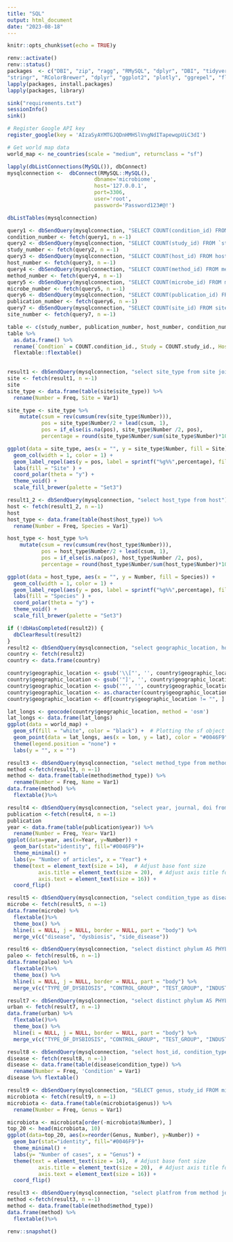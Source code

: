 ```yaml
---
title: "SQL"
output: html_document
date: "2023-08-18"
---
```


```r
knitr::opts_chunk$set(echo = TRUE)y
```

```r
renv::activate()
renv::status()
packages  <- c("DBI", "zip", "ragg", "RMySQL", "dplyr", "DBI", "tidyverse", "rvest", "magrittr", "ggmap", 
"stringr", "RColorBrewer", "dplyr", "ggplot2", "plotly", "ggrepel", "flextable", "maps", "rnaturalearthdata")
lapply(packages, install.packages)
lapply(packages, library)
```

``` r
sink("requirements.txt")
sessionInfo()
sink()
```
```r
# Register Google API key
register_google(key = 'AIzaSyAYMTGJQDnHMHSlVngNdITapewqpUiC3dI')

# Get world map data
world_map <- ne_countries(scale = "medium", returnclass = "sf")
```

```r
lapply(dbListConnections(MySQL()), dbConnect)
mysqlconnection <-  dbConnect(RMySQL::MySQL(),
                            dbname='microbiome',
                            host='127.0.0.1',
                            port=3306,
                            user='root',
                            password='Password123#@!')
```


```r
dbListTables(mysqlconnection)
```

```r
query1 <- dbSendQuery(mysqlconnection, "SELECT COUNT(condition_id) FROM `condition`")
condition_number <- fetch(query1, n =-1)
query2 <- dbSendQuery(mysqlconnection, "SELECT COUNT(study_id) FROM `study`")
study_number <- fetch(query2, n =-1)
query3 <- dbSendQuery(mysqlconnection, "SELECT COUNT(host_id) FROM host")
host_number <- fetch(query3, n =-1)
query4 <- dbSendQuery(mysqlconnection, "SELECT COUNT(method_id) FROM method")
method_number <- fetch(query4, n =-1)
query5 <- dbSendQuery(mysqlconnection, "SELECT COUNT(microbe_id) FROM microbe")
microbe_number <- fetch(query5, n =-1)
query6 <- dbSendQuery(mysqlconnection, "SELECT COUNT(publication_id) FROM publication")
publication_number <- fetch(query6, n =-1)
query7 <- dbSendQuery(mysqlconnection, "SELECT COUNT(site_id) FROM site")
site_number <- fetch(query7, n =-1)

table <- c(study_number, publication_number, host_number, condition_number, method_number, microbe_number, site_number) 
table %>%
  as.data.frame() %>%
  rename(`Condtion` = COUNT.condition_id., Study = COUNT.study_id., Host = COUNT.host_id., Method = COUNT.method_id., Microbe = COUNT.microbe_id., Publication = COUNT.publication_id., Site = COUNT.site_id.) %>%   
  flextable::flextable()
  
```

```r
result1 <- dbSendQuery(mysqlconnection, "select site_type from site join host on site.site_id = host.site_id") 
site <- fetch(result1, n =-1)
site
site_type <- data.frame(table(site$site_type)) %>%
  rename(Number = Freq, Site = Var1)

site_type <- site_type %>% 
    mutate(csum = rev(cumsum(rev(site_type$Number))), 
           pos = site_type$Number/2 + lead(csum, 1),
           pos = if_else(is.na(pos), site_type$Number /2, pos),
           percentage = round(site_type$Number/sum(site_type$Number)*100), 2)

ggplot(data = site_type, aes(x = "", y = site_type$Number, fill = Site)) + 
  geom_col(width = 1, color = 1) +
  geom_label_repel(aes(y = pos, label = sprintf("%g%%",percentage), fill = Site), size = 3, nudge_x = 1, show.legend = FALSE) +
  labs(fill = "Site" ) +
  coord_polar(theta = "y") +
  theme_void() +
  scale_fill_brewer(palette = "Set3")
```

```r
result1_2 <- dbSendQuery(mysqlconnection, "select host_type from host") 
host <- fetch(result1_2, n =-1)
host
host_type <- data.frame(table(host$host_type)) %>%
  rename(Number = Freq, Species = Var1)

host_type <- host_type %>% 
    mutate(csum = rev(cumsum(rev(host_type$Number))), 
           pos = host_type$Number/2 + lead(csum, 1),
           pos = if_else(is.na(pos), host_type$Number /2, pos),
           percentage = round(host_type$Number/sum(host_type$Number)*100), 2)

ggplot(data = host_type, aes(x = "", y = Number, fill = Species)) + 
  geom_col(width = 1, color = 1) +
  geom_label_repel(aes(y = pos, label = sprintf("%g%%",percentage), fill = Species), size = 3, nudge_x = 1, show.legend = FALSE) +
  labs(fill = "Species" ) +
  coord_polar(theta = "y") +
  theme_void() +
  scale_fill_brewer(palette = "Set3")
```

```r
if (!dbHasCompleted(result2)) {
  dbClearResult(result2)
}
result2 <- dbSendQuery(mysqlconnection, "select geographic_location, host_id from host") 
country <- fetch(result2)
country <- data.frame(country) 

country$geographic_location <- gsub('\\["', '', country$geographic_location)  # Remove the '["' at the start
country$geographic_location <- gsub('"]', '', country$geographic_location)    # Remove the '"]' at the end
country$geographic_location <- gsub('"', '', country$geographic_location) 
country$geographic_location <- as.character(country$geographic_location)
country$geographic_location <- df[country$geographic_location != "", ]

lat_longs <- geocode(country$geographic_location, method = 'osm')
lat_longs <- data.frame(lat_longs)
ggplot(data = world_map) +
  geom_sf(fill = "white", color = "black") +  # Plotting the sf object
  geom_point(data = lat_longs, aes(x = lon, y = lat), color = "#0046F9") +
  theme(legend.position = "none") +
  labs(y = "", x = "")

```


```r
result3 <- dbSendQuery(mysqlconnection, "select method_type from method join study on method.method_id = study.method_id") 
method <-fetch(result3, n =-1)
method <- data.frame(table(method$method_type)) %>%
  rename(Number = Freq, Name = Var1)
data.frame(method) %>%
  flextable()%>%


```

```r
result4 <- dbSendQuery(mysqlconnection, "select year, journal, doi from publication") 
publication <-fetch(result4, n =-1)
publication
year <- data.frame(table(publication$year)) %>%
  rename(Number = Freq, Year= Var1)
ggplot(data=year, aes(x=Year, y=Number)) +
  geom_bar(stat="identity", fill="#0046F9")+
  theme_minimal() +
  labs(y= "Number of articles", x = "Year") +
  theme(text = element_text(size = 14),  # Adjust base font size
          axis.title = element_text(size = 20),  # Adjust axis title font size
          axis.text = element_text(size = 16)) +
  coord_flip()
```
```r
result5 <- dbSendQuery(mysqlconnection, "select condition_type as disease, complication_or_side_disease as side_disease, genus, dysbiosis from microbe join study on study.microbe_id = microbe.microbe_id join host on study.host_id = host.host_id join `condition` on host.condition_id = condition.condition_id where genus <> 'NA' AND dysbiosis = 'Missing' AND (condition_type = 'Type 2 diabetes' OR condition_type  = 'Diabetic retinopathy')") 
microbe <- fetch(result5, n =-1)
data.frame(microbe) %>%
  flextable()%>%
  theme_box() %>%
  hline(i = NULL, j = NULL, border = NULL, part = "body") %>%
  merge_v(c("disease", "dysbiosis", "side_disease"))

```

```r
result6 <- dbSendQuery(mysqlconnection, "select distinct phylum AS PHYLUM_OF_MICROBE, period AS TEST_GROUP, industrialization AS INDUSTRIALIZATION, dysbiosis as TYPE_OF_DYSBIOSIS, control_group AS CONTROL_GROUP from microbe join study on study.microbe_id = microbe.microbe_id join host on study.host_id = host.host_id where genus <> 'NA' and dysbiosis = 'decreased' and control_group = 'Palaeofaeces'") 
paleo <- fetch(result6, n =-1)
data.frame(paleo) %>%
  flextable()%>%
  theme_box() %>%
  hline(i = NULL, j = NULL, border = NULL, part = "body") %>%
  merge_v(c("TYPE_OF_DYSBIOSIS", "CONTROL_GROUP", "TEST_GROUP", "INDUSTRIALIZATION"))
```

```r
result7 <- dbSendQuery(mysqlconnection, "select distinct phylum AS PHYLUM_OF_MICROBE, period AS TEST_GROUP, industrialization AS INDUSTRIALIZATION, dysbiosis as TYPE_OF_DYSBIOSIS, control_group AS CONTROL_GROUP from microbe join study on study.microbe_id = microbe.microbe_id join host on study.host_id = host.host_id where genus <> 'NA' and dysbiosis = 'increased' and control_group = 'Non-industrial modern subjects'") 
urban <- fetch(result7, n =-1)
data.frame(urban) %>%
  flextable()%>%
  theme_box() %>%
  hline(i = NULL, j = NULL, border = NULL, part = "body") %>%
  merge_v(c("TYPE_OF_DYSBIOSIS", "CONTROL_GROUP", "TEST_GROUP", "INDUSTRIALIZATION"))
```

```r
result8 <- dbSendQuery(mysqlconnection, "select host_id, condition_type FROM `condition` JOIN host ON host.condition_id = condition.condition_id") 
disease <- fetch(result8, n =-1)
disease <- data.frame(table(disease$condition_type)) %>%
  rename(Number = Freq, 'Condition' = Var1)
disease %>% flextable()

```

```r
result9 <- dbSendQuery(mysqlconnection, "SELECT genus, study_id FROM microbe JOIN study ON study.microbe_id = microbe.microbe_id WHERE genus <> ' '") 
microbiota <- fetch(result9, n =-1)
microbiota <- data.frame(table(microbiota$genus)) %>%
  rename(Number = Freq, Genus = Var1) 

microbiota <- microbiota[order(-microbiota$Number), ]
top_20 <- head(microbiota, 10)
ggplot(data=top_20, aes(x=reorder(Genus, Number), y=Number)) +
  geom_bar(stat="identity", fill="#0046F9")+
  theme_minimal() +
  labs(y= "Number of cases", x = "Genus") +
  theme(text = element_text(size = 14),  # Adjust base font size
          axis.title = element_text(size = 20),  # Adjust axis title font size
          axis.text = element_text(size = 16)) +
  coord_flip()
```


``` r
result3 <- dbSendQuery(mysqlconnection, "select platfrom from method join study on method.method_id = study.method_id") 
method <-fetch(result3, n =-1)
method <- data.frame(table(method$method_type))
data.frame(method) %>%
  flextable()%>%
```

```r
renv::snapshot()
```